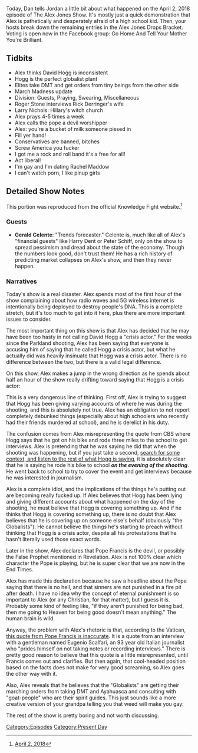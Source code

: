 {{DEFAULTSORT:
    #_EPISODE_0145:April 2, 2018
}}{{Episode
    | title           = April 2, 2018
    | caption         = Listen to this episode on [https://knowledgefight.libsyn.com/knowledge-fight-april-2-the-drops-bracket Libsyn] [https://open.spotify.com/episode/16Mj3W219eiN7UrEKXO4cT Spotify], Read the [[Transcript/145: April 2, 2018|Unofficial Transcript]]
    | episodeNumber   = 145
    | length          = 00:50:29
    | airDate         = April 4, 2018
    | coverageDate    = April 2, 2018
    | episodeType     = [[:Category:Present Day|Present Day]]
    | appearance      = [[David Hogg]], [[Roger Stone]], [[Rick Derringer's wife]], [[Larry Nichols]], [[Rachel Maddow]]
    | beverage        = White Claw
    | oocDrop         = What is he, a fag?
    | previousEpisode = [[144: March 25-31, Part 2]]
    | nextEpisode     = [[146: April 4, 2018]]
}}

{{Stub}}

Today, Dan tells Jordan a little bit about what happened on the April 2, 2018 episode of The Alex Jones Show. It's mostly just a quick demonstration that Alex is pathetically and desperately afraid of a high school kid. Then, your hosts break down the remaining entries in the Alex Jones Drops Bracket. Voting is open now in the Facebook group: Go Home And Tell Your Mother You're Brilliant.

==Tidbits==

*Alex thinks David Hogg is inconsistent
*Hogg is the perfect globalist plant
*Elites take DMT and get orders from tiny beings from the other side
*March Madness update
*Division: Guests, Praying, Swearing, Miscellaneous
*Roger Stone interviews Rick Derringer's wife
*Larry Nichols: Hillary's witch church
*Alex prays 4-5 times a week
*Alex calls the pope a devil worshipper
*Alex: you're a bucket of milk someone pissed in
*Fill yer hand!
*Conservatives are banned, bitches
*Screw America you fucker
*I got me a rock and roll band it's a free for all!
*Act liberal!
*I'm gay and I'm dating Rachel Maddow
*I can't watch porn, I like pinup girls

==Detailed Show Notes==

This portion was reproduced from the official Knowledge Fight website.<ref>[https://knowledgefight.com/the-past/2018/4/2/april-2-2018 April 2, 2018]</ref>

===Guests===

*'''Gerald Celente''': "Trends forecaster." Celente is, much like all of Alex's "financial guests" like Harry Dent or Peter Schiff, only on the show to spread pessimism and dread about the state of the economy. Though the numbers look good, don't trust them! He has a rich history of predicting market collapses on Alex's show, and then they never happen.

===Narratives===

Today's show is a real disaster. Alex spends most of the first hour of the show complaining about how radio waves and 5G wireless internet is intentionally being deployed to destroy people's DNA. This is a complete stretch, but it's too much to get into it here, plus there are more important issues to consider.

The most important thing on this show is that Alex has decided that he may have been too hasty in not calling David Hogg a "crisis actor." For the weeks since the Parkland shooting, Alex has been saying that everyone is accusing him of saying that he called Hogg a crisis actor, but what he actually did was heavily insinuate that Hogg was a crisis actor. There is no difference between the two, but there is a valid legal difference.

On this show, Alex makes a jump in the wrong direction as he spends about half an hour of the show really drifting toward saying that Hogg is a crisis actor:

This is a very dangerous line of thinking. First off, Alex is trying to suggest that Hogg has been giving varying accounts of where he was during the shooting, and this is absolutely not true. Alex has an obligation to not report completely debunked things (especially about high schoolers who recently had their friends murdered at school), and he is derelict in his duty.

The confusion comes from Alex misrepresenting the quote from CBS where Hogg says that he got on his bike and rode three miles to the school to get interviews. Alex is pretending that he was saying he did that when the shooting was happening, but if you just take a second, [https://www.vox.com/policy-and-politics/2018/2/20/17030294/florida-shooting-survivor-david-hogg-gun-control search for some context, and listen to the rest of what Hogg is saying], it is absolutely clear that he is saying he rode his bike to school '''''on the evening of the shooting'''''. He went back to school to try to cover the event and get interviews because he was interested in journalism.

Alex is a complete idiot, and the implications of the things he's putting out are becoming really fucked up. If Alex believes that Hogg has been lying and giving different accounts about what happened on the day of the shooting, he must believe that Hogg is covering something up. And if he thinks that Hogg is covering something up, there is no doubt that Alex believes that he is covering up on someone else's behalf (obviously "the Globalists"). He cannot believe the things he's starting to preach without thinking that Hogg is a crisis actor, despite all his protestations that he hasn't literally used those exact words.

Later in the show, Alex declares that Pope Francis is the devil, or possibly the False Prophet mentioned in Revelation. Alex is not 100% clear which character the Pope is playing, but he is super clear that we are now in the End Times.

Alex has made this declaration because he saw a headline about the Pope saying that there is no hell, and that sinners are not punished in a fire pit after death. I have no idea why the concept of eternal punishment is so important to Alex (or any Christian, for that matter), but I guess it is. Probably some kind of feeling like, "if they aren't punished for being bad, then me going to Heaven for being good doesn't mean anything." The human brain is wild.

Anyway, the problem with Alex's rhetoric is that, according to the Vatican, [https://www.thecut.com/2018/03/did-pope-francis-really-say-there-is-no-hell.html this quote from Pope Francis is inaccurate]. It is a quote from an interview with a gentleman named Eugenio Scalfari, an 93 year old Italian journalist who "prides himself on not taking notes or recording interviews." There is pretty good reason to believe that this quote is a little misrepresented, until Francis comes out and clarifies. But then again, that cool-headed position based on the facts does not make for very good screaming, so Alex goes the other way with it.

Also, Alex reveals that he believes that the "Globalists" are getting their marching orders from taking DMT and Ayahuasca and consulting with "goat-people" who are their spirit guides. This just sounds like a more creative version of your grandpa telling you that weed will make you gay:

The rest of the show is pretty boring and not worth discussing.

[[Category:Episodes]]
[[Category:Present Day]]
